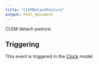 ```yaml
---
title: "CLEMDetachPasture"
output: html_document
---
```



CLEM detach pasture.

## Triggering

This event is triggered in the [Clock](/docs/Models/Clock.qmd) model.
